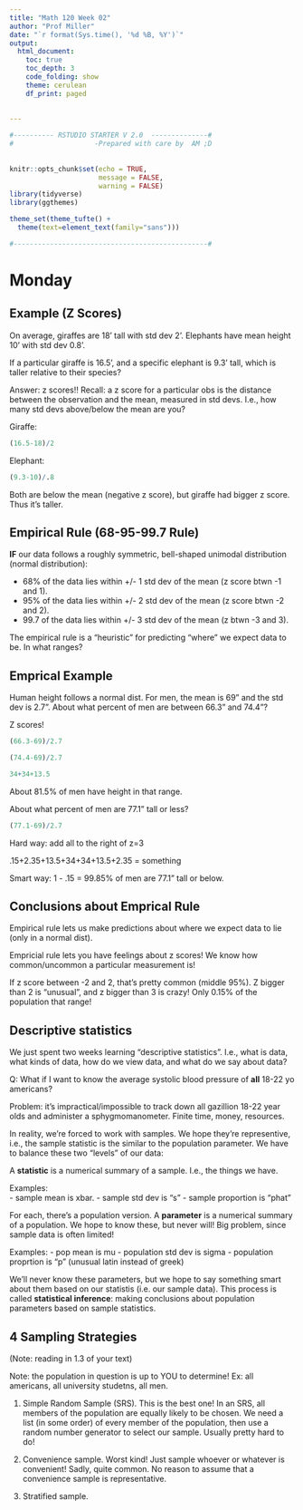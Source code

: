 ```yaml
---
title: "Math 120 Week 02"
author: "Prof Miller"
date: "`r format(Sys.time(), '%d %B, %Y')`"
output: 
  html_document:
    toc: true
    toc_depth: 3
    code_folding: show
    theme: cerulean
    df_print: paged
  
  
---
```


```r

#---------- RSTUDIO STARTER V 2.0  --------------#
#                    -Prepared with care by  AM ;D
                
                                                                          
knitr::opts_chunk$set(echo = TRUE, 
                      message = FALSE, 
                      warning = FALSE)      
library(tidyverse)                
library(ggthemes)                    

theme_set(theme_tufte() +                                     
  theme(text=element_text(family="sans")))  

#------------------------------------------------#
```









# Monday


## Example (Z Scores)

On average, giraffes are 18' tall with std dev 2'.  Elephants have mean height 10' with std dev 0.8'.

If a particular giraffe is 16.5', and a specific elephant is 9.3' tall, which is taller relative to their species?

Answer:  z scores!!  Recall:  a z score for a particular obs is the distance between the observation and the mean, measured in std devs.  I.e., how many std devs above/below the mean are you?  

Giraffe:

```r
(16.5-18)/2
```

Elephant:

```r
(9.3-10)/.8
```


Both are below the mean (negative z score), but giraffe had bigger z score.  Thus it's taller.

## Empirical Rule (68-95-99.7 Rule)

**IF** our data follows a roughly symmetric, bell-shaped unimodal distribution (normal distribution):

- 68% of the data lies within +/- 1 std dev of the mean (z score btwn -1 and 1).
- 95% of the data lies within +/- 2 std dev of the mean (z score btwn -2 and 2).
- 99.7 of the data lies within +/- 3 std dev of the mean (z btwn -3 and 3).

The empirical rule is a "heuristic"  for predicting "where" we expect data to be.  In what ranges?

## Emprical Example

Human height follows a normal dist.  For men, the mean is 69" and the std dev is 2.7".  About what percent of men are between 66.3" and 74.4"?  

Z scores!

```r
(66.3-69)/2.7
```

```r
(74.4-69)/2.7
```

```r
34+34+13.5
```

About 81.5% of men have height in that range.

About what percent of men are 77.1" tall or less?

```r
(77.1-69)/2.7
```


Hard way:  add all to the right of z=3

.15+2.35+13.5+34+34+13.5+2.35 = something

Smart way:  1 - .15 = 99.85% of men are 77.1" tall or below.

## Conclusions about Emprical Rule

Empirical rule lets us make predictions about where we expect data to lie (only in a normal dist).  

Empricial rule lets you have feelings about z scores!  We know how common/uncommon a particular measurement is!

If z score between -2 and 2, that's pretty common (middle 95%).  Z bigger than 2 is "unusual", and z bigger than 3 is crazy! Only 0.15% of the population that range!

## Descriptive statistics

We just spent two weeks learning "descriptive statistics".  I.e., what is data, what kinds of data, how do we view data, and what do we say about data?

Q:  What if I want to know the average systolic blood pressure of **all** 18-22 yo americans?  

Problem:  it's impractical/impossible to track down all gazillion 18-22 year olds and administer a sphygmomanometer.  Finite time, money, resources.  

In reality, we're forced to work with samples.  We hope they're representive, i.e., the sample statistic is the similar to the population parameter.  We have to balance these two "levels" of our data:

A **statistic** is a numerical summary of a sample.  I.e., the things we have.

Examples:  
- sample mean is xbar.
- sample std dev is "s"
- sample proportion is "phat"

For each, there's a population version.  A **parameter** is a numerical summary of a population.  We hope to know these, but never will!  Big problem, since sample data is often limited!

Examples:
- pop mean is mu
- population std dev is sigma
- population proprtion is "p" (unusual latin instead of greek)

We'll never know these parameters, but we hope to say something smart about them based on our statistis (i.e. our sample data).  This process is called **statistical inference**:  making conclusions about population parameters based on sample statistics.

## 4 Sampling Strategies

(Note:  reading in 1.3 of your text)

Note:  the population in question is up to YOU to determine!  Ex:  all americans, all university studetns, all men.  

1) Simple Random Sample (SRS).  This is the best one!  In an SRS, all members of the population are equally likely to be chosen.  We need a list (in some order) of every member of the population, then use a random number generator to select our sample.  Usually pretty hard to do!

2) Convenience sample.  Worst kind!  Just sample whoever or whatever is convenient!  Sadly, quite common.  No reason to assume that a convenience sample is representative.  

3) Stratified sample.  
















